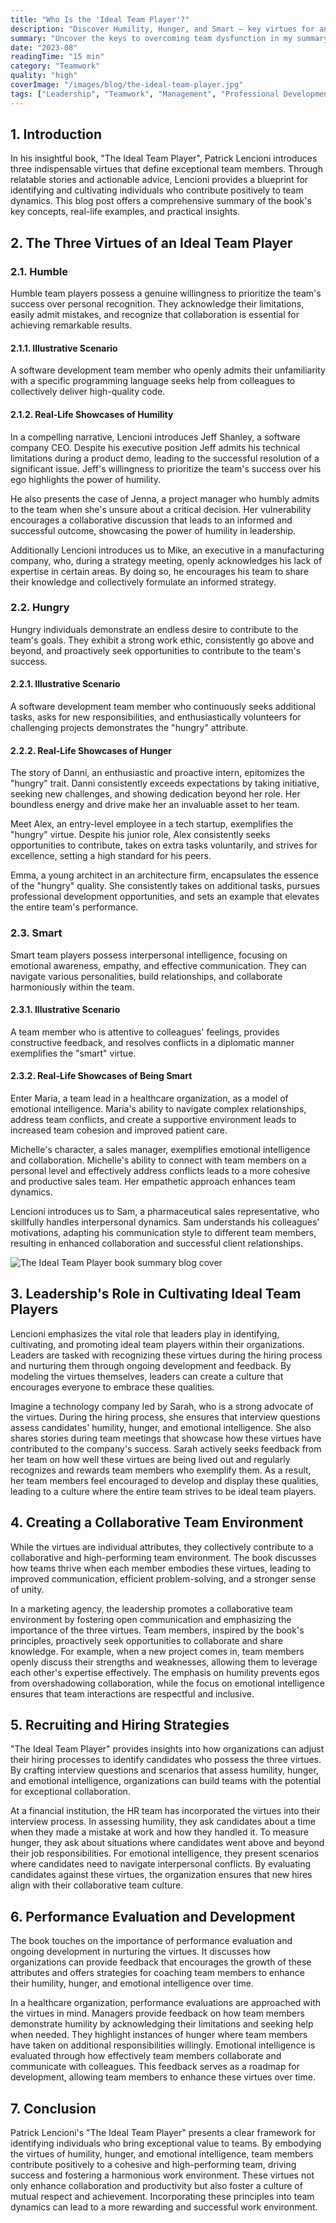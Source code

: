 ```yaml
---
title: "Who Is the 'Ideal Team Player'?"
description: "Discover Humility, Hunger, and Smart — key virtues for an ideal team player. Real-life examples and insights from Patrick Lencioni's book."
summary: "Uncover the keys to overcoming team dysfunction in my summary of 'The Five Dysfunctions of a Team' by Patrick Lencioni. Learn how to build trust, encourage healthy conflict, foster commitment, establish accountability, and prioritize collective results. This blog offers actionable solutions and real-world examples for each challenge, helping your team thrive in a collaborative and goal-driven atmosphere."
date: "2023-08"
readingTime: "15 min"
category: "Teamwork"
quality: "high"
coverImage: "/images/blog/the-ideal-team-player.jpg"
tags: ["Leadership", "Teamwork", "Management", "Professional Development", "Books", "Best Practices"]
---
```


## 1. Introduction

In his insightful book, "The Ideal Team Player", Patrick Lencioni introduces three indispensable virtues that define exceptional team members. Through relatable stories and actionable advice, Lencioni provides a blueprint for identifying and cultivating individuals who contribute positively to team dynamics. This blog post offers a comprehensive summary of the book's key concepts, real-life examples, and practical insights.

## 2. The Three Virtues of an Ideal Team Player

### 2.1. Humble

Humble team players possess a genuine willingness to prioritize the team's success over personal recognition. They acknowledge their limitations, easily admit mistakes, and recognize that collaboration is essential for achieving remarkable results.

#### 2.1.1. Illustrative Scenario

A software development team member who openly admits their unfamiliarity with a specific programming language seeks help from colleagues to collectively deliver high-quality code.

#### 2.1.2. Real-Life Showcases of Humility

In a compelling narrative, Lencioni introduces Jeff Shanley, a software company CEO. Despite his executive position Jeff admits his technical limitations during a product demo, leading to the successful resolution of a significant issue. Jeff's willingness to prioritize the team's success over his ego highlights the power of humility.

He also presents the case of Jenna, a project manager who humbly admits to the team when she's unsure about a critical decision. Her vulnerability encourages a collaborative discussion that leads to an informed and successful outcome, showcasing the power of humility in leadership.

Additionally Lencioni introduces us to Mike, an executive in a manufacturing company, who, during a strategy meeting, openly acknowledges his lack of expertise in certain areas. By doing so, he encourages his team to share their knowledge and collectively formulate an informed strategy.

### 2.2. Hungry

Hungry individuals demonstrate an endless desire to contribute to the team's goals. They exhibit a strong work ethic, consistently go above and beyond, and proactively seek opportunities to contribute to the team's success.

#### 2.2.1. Illustrative Scenario

A software development team member who continuously seeks additional tasks, asks for new responsibilities, and enthusiastically volunteers for challenging projects demonstrates the "hungry" attribute.

#### 2.2.2. Real-Life Showcases of Hunger

The story of Danni, an enthusiastic and proactive intern, epitomizes the "hungry" trait. Danni consistently exceeds expectations by taking initiative, seeking new challenges, and showing dedication beyond her role. Her boundless energy and drive make her an invaluable asset to her team.

Meet Alex, an entry-level employee in a tech startup, exemplifies the "hungry" virtue. Despite his junior role, Alex consistently seeks opportunities to contribute, takes on extra tasks voluntarily, and strives for excellence, setting a high standard for his peers.

Emma, a young architect in an architecture firm, encapsulates the essence of the "hungry" quality. She consistently takes on additional tasks, pursues professional development opportunities, and sets an example that elevates the entire team's performance.

### 2.3. Smart

Smart team players possess interpersonal intelligence, focusing on emotional awareness, empathy, and effective communication. They can navigate various personalities, build relationships, and collaborate harmoniously within the team.

#### 2.3.1. Illustrative Scenario

A team member who is attentive to colleagues' feelings, provides constructive feedback, and resolves conflicts in a diplomatic manner exemplifies the "smart" virtue.

#### 2.3.2. Real-Life Showcases of Being Smart

Enter Maria, a team lead in a healthcare organization, as a model of emotional intelligence. Maria's ability to navigate complex relationships, address team conflicts, and create a supportive environment leads to increased team cohesion and improved patient care.

Michelle's character, a sales manager, exemplifies emotional intelligence and collaboration. Michelle's ability to connect with team members on a personal level and effectively address conflicts leads to a more cohesive and productive sales team. Her empathetic approach enhances team dynamics.

Lencioni introduces us to Sam, a pharmaceutical sales representative, who skillfully handles interpersonal dynamics. Sam understands his colleagues' motivations, adapting his communication style to different team members, resulting in enhanced collaboration and successful client relationships.

<div className="relative mx-auto my-4 h-[40vh] max-h-[400px] w-[1000px] max-w-full overflow-hidden rounded-sm">
  <Image
    src="/images/blog/the-ideal-team-player.jpg"
    alt="The Ideal Team Player book summary blog cover"
    fill
    objectFit="contain"
  />
</div>

## 3. Leadership's Role in Cultivating Ideal Team Players

Lencioni emphasizes the vital role that leaders play in identifying, cultivating, and promoting ideal team players within their organizations. Leaders are tasked with recognizing these virtues during the hiring process and nurturing them through ongoing development and feedback. By modeling the virtues themselves, leaders can create a culture that encourages everyone to embrace these qualities.

Imagine a technology company led by Sarah, who is a strong advocate of the virtues. During the hiring process, she ensures that interview questions assess candidates' humility, hunger, and emotional intelligence. She also shares stories during team meetings that showcase how these virtues have contributed to the company's success. Sarah actively seeks feedback from her team on how well these virtues are being lived out and regularly recognizes and rewards team members who exemplify them. As a result, her team members feel encouraged to develop and display these qualities, leading to a culture where the entire team strives to be ideal team players.

## 4. Creating a Collaborative Team Environment

While the virtues are individual attributes, they collectively contribute to a collaborative and high-performing team environment. The book discusses how teams thrive when each member embodies these virtues, leading to improved communication, efficient problem-solving, and a stronger sense of unity.

In a marketing agency, the leadership promotes a collaborative team environment by fostering open communication and emphasizing the importance of the three virtues. Team members, inspired by the book's principles, proactively seek opportunities to collaborate and share knowledge. For example, when a new project comes in, team members openly discuss their strengths and weaknesses, allowing them to leverage each other's expertise effectively. The emphasis on humility prevents egos from overshadowing collaboration, while the focus on emotional intelligence ensures that team interactions are respectful and inclusive.

## 5. Recruiting and Hiring Strategies

"The Ideal Team Player" provides insights into how organizations can adjust their hiring processes to identify candidates who possess the three virtues. By crafting interview questions and scenarios that assess humility, hunger, and emotional intelligence, organizations can build teams with the potential for exceptional collaboration.

At a financial institution, the HR team has incorporated the virtues into their interview process. In assessing humility, they ask candidates about a time when they made a mistake at work and how they handled it. To measure hunger, they ask about situations where candidates went above and beyond their job responsibilities. For emotional intelligence, they present scenarios where candidates need to navigate interpersonal conflicts. By evaluating candidates against these virtues, the organization ensures that new hires align with their collaborative team culture.

## 6. Performance Evaluation and Development

The book touches on the importance of performance evaluation and ongoing development in nurturing the virtues. It discusses how organizations can provide feedback that encourages the growth of these attributes and offers strategies for coaching team members to enhance their humility, hunger, and emotional intelligence over time.

In a healthcare organization, performance evaluations are approached with the virtues in mind. Managers provide feedback on how team members demonstrate humility by acknowledging their limitations and seeking help when needed. They highlight instances of hunger where team members have taken on additional responsibilities willingly. Emotional intelligence is evaluated through how effectively team members collaborate and communicate with colleagues. This feedback serves as a roadmap for development, allowing team members to enhance these virtues over time.

## 7. Conclusion

Patrick Lencioni's "The Ideal Team Player" presents a clear framework for identifying individuals who bring exceptional value to teams. By embodying the virtues of humility, hunger, and emotional intelligence, team members contribute positively to a cohesive and high-performing team, driving success and fostering a harmonious work environment. These virtues not only enhance collaboration and productivity but also foster a culture of mutual respect and achievement. Incorporating these principles into team dynamics can lead to a more rewarding and successful work environment.
